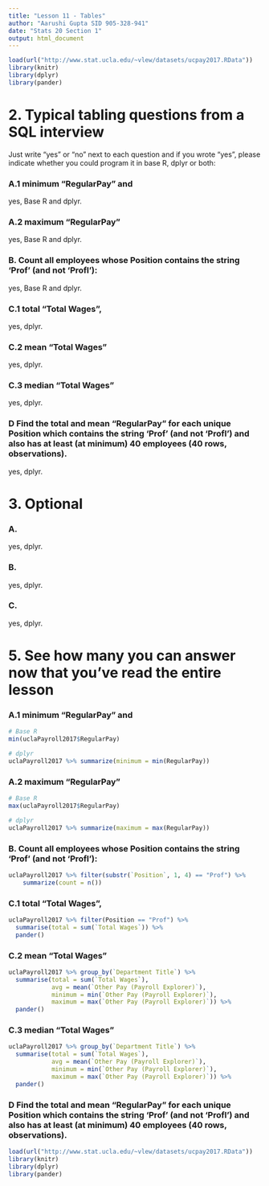 ```yaml
---
title: "Lesson 11 - Tables"
author: "Aarushi Gupta SID 905-328-941"
date: "Stats 20 Section 1"
output: html_document
---
```


```r
load(url("http://www.stat.ucla.edu/~vlew/datasets/ucpay2017.RData"))
library(knitr)
library(dplyr)
library(pander)
```

# 2.  Typical tabling questions from a SQL interview

Just write "yes" or "no" next to each question and if you wrote "yes", please indicate whether you could program it in base R, dplyr or both:

### A.1 minimum "RegularPay" and 

yes, Base R and dplyr.

### A.2 maximum "RegularPay" 

yes, Base R and dplyr.

### B. Count all employees whose Position contains the string 'Prof'  (and not 'Profl'):

yes, Base R and dplyr.

### C.1 total "Total Wages", 

yes, dplyr.

### C.2 mean "Total Wages" 

yes, dplyr.

### C.3 median "Total Wages" 

yes, dplyr.

### D  Find the total and mean "RegularPay" for each unique Position which contains the string 'Prof' (and not 'Profl') and also has at least (at minimum) 40 employees (40 rows, observations).

yes, dplyr.

# 3. Optional

### A.

yes, dplyr.

### B.

yes, dplyr.

### C.

yes, dplyr.

# 5. See how many you can answer now that you've read the entire lesson

### A.1 minimum "RegularPay" and 

```r
# Base R
min(uclaPayroll2017$RegularPay)

# dplyr
uclaPayroll2017 %>% summarize(minimum = min(RegularPay))
```

### A.2 maximum "RegularPay" 

```r
# Base R
max(uclaPayroll2017$RegularPay)

# dplyr
uclaPayroll2017 %>% summarize(maximum = max(RegularPay))
```

### B. Count all employees whose Position contains the string 'Prof'  (and not 'Profl'):

```r
uclaPayroll2017 %>% filter(substr(`Position`, 1, 4) == "Prof") %>% 
    summarize(count = n())

```

### C.1 total "Total Wages", 

```r
uclaPayroll2017 %>% filter(Position == "Prof") %>% 
  summarise(total = sum(`Total Wages`)) %>% 
  pander()
```

### C.2 mean "Total Wages" 

```r
uclaPayroll2017 %>% group_by(`Department Title`) %>% 
  summarise(total = sum(`Total Wages`), 
            avg = mean(`Other Pay (Payroll Explorer)`),
            minimum = min(`Other Pay (Payroll Explorer)`), 
            maximum = max(`Other Pay (Payroll Explorer)`)) %>% 
  pander()
```

### C.3 median "Total Wages" 

```r
uclaPayroll2017 %>% group_by(`Department Title`) %>% 
  summarise(total = sum(`Total Wages`), 
            avg = mean(`Other Pay (Payroll Explorer)`),
            minimum = min(`Other Pay (Payroll Explorer)`), 
            maximum = max(`Other Pay (Payroll Explorer)`)) %>% 
  pander()
```

### D  Find the total and mean "RegularPay" for each unique Position which contains the string 'Prof' (and not 'Profl') and also has at least (at minimum) 40 employees (40 rows, observations).

```r
load(url("http://www.stat.ucla.edu/~vlew/datasets/ucpay2017.RData"))
library(knitr)
library(dplyr)
library(pander)
```
